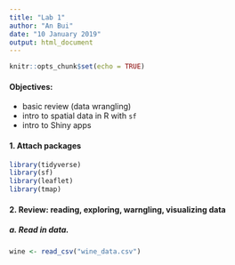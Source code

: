 ```yaml
---
title: "Lab 1"
author: "An Bui"
date: "10 January 2019"
output: html_document
---
```


```r
knitr::opts_chunk$set(echo = TRUE)
```

#### Objectives:

- basic review (data wrangling)  
- intro to spatial data in R with `sf`  
- intro to Shiny apps  

#### 1. Attach packages
```r
library(tidyverse)
library(sf)
library(leaflet)
library(tmap)
```

#### 2. Review: reading, exploring, warngling, visualizing data
##### a. Read in data.
```r
wine <- read_csv("wine_data.csv")
```















